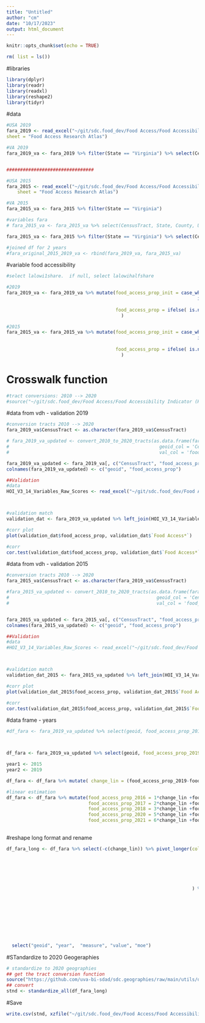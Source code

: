```yaml
---
title: "Untitled"
author: "cm"
date: "10/17/2023"
output: html_document
---
```


```r
knitr::opts_chunk$set(echo = TRUE)
```


```r
rm( list = ls())
```


#libraries
```r
library(dplyr)
library(readr)
library(readxl)
library(reshape2)
library(tidyr)
```

#data
```r

#USA 2019
fara_2019 <- read_excel("~/git/sdc.food_dev/Food Access/Food Accessibility Indicator (HOI)/data/original/FoodAccessResearchAtlasData2019.xlsx", 
sheet = "Food Access Research Atlas")

#VA 2019
fara_2019_va <- fara_2019 %>% filter(State == "Virginia") %>% select(CensusTract, State, County, Urban, Pop2010, lalowi1, lalowi1share, lalowi10share, lalowihalfshare, lalowi20share) 


################################

#USA 2015
fara_2015 <- read_excel("~/git/sdc.food_dev/Food Access/Food Accessibility Indicator (HOI)/data/original/FoodAccessResearchAtlasData2015.xlsx", 
    sheet = "Food Access Research Atlas")

#VA 2015
fara_2015_va <- fara_2015 %>% filter(State == "Virginia") 

#variables fara
# fara_2015_va <- fara_2015_va %>% select(CensusTract, State, County, Urban, Pop2010 = POP2010, LILATracts_1And10, LILATracts_halfAnd10, LILATracts_1And20, LILATracts_Vehicle) %>% mutate(year = 2015) %>% as.data.frame()

fara_2015_va <- fara_2015 %>% filter(State == "Virginia") %>% select(CensusTract, State, County, Urban, Pop2010=POP2010, lalowi1, lalowi1share, lalowi10share, lalowihalfshare, lalowi20share) 

#joined df for 2 years
#fara_original_2015_2019_va <- rbind(fara_2019_va, fara_2015_va)

```

#variable food accessibility
```r
#select lalowi1share.  if null, select lalowihalfshare

#2019
fara_2019_va <- fara_2019_va %>% mutate(food_access_prop_init = case_when( !is.na(as.numeric(lalowi1share)) ~  as.numeric(lalowi1share), 
                                                                      is.na(as.numeric(lalowi1share)) ~ as.numeric(lalowihalfshare)
                                                                        ), 
                                        food_access_prop = ifelse( is.na(food_access_prop_init), 0, food_access_prop_init )
                                          )

#2015
fara_2015_va <- fara_2015_va %>% mutate(food_access_prop_init = case_when( !is.na(as.numeric(lalowi1share)) ~  as.numeric(lalowi1share), 
                                                                      is.na(as.numeric(lalowi1share)) ~ as.numeric(lalowihalfshare)
                                                                        ), 
                                        food_access_prop = ifelse( is.na(food_access_prop_init), 0, food_access_prop_init )
                                          )

```

# Crosswalk function
```r
#tract conversions: 2010 --> 2020
#source("~/git/sdc.food_dev/Food Access/Food Accessibility Indicator (HOI)/code/working/tract_conversions.R")

```

#data from vdh - validation 2019
```r

#conversion tracts 2010 --> 2020
fara_2019_va$CensusTract <- as.character(fara_2019_va$CensusTract)

# fara_2019_va_updated <- convert_2010_to_2020_tracts(as.data.frame(fara_2019_va %>% select(CensusTract, food_access_prop) ), 
#                                                       geoid_col = 'CensusTract', 
#                                                       val_col = 'food_access_prop' ) %>% rename( food_access_prop = value) 

fara_2019_va_updated <- fara_2019_va[, c("CensusTract", "food_access_prop")]
colnames(fara_2019_va_updated) <- c("geoid", "food_access_prop")

##Validation
#data
HOI_V3_14_Variables_Raw_Scores <- read_excel("~/git/sdc.food_dev/Food Access/Food Accessibility Indicator (HOI)/data/original/HOI V3_14 Variables_Raw Scores.xlsx")



#validation match
validation_dat <- fara_2019_va_updated %>% left_join(HOI_V3_14_Variables_Raw_Scores %>% select(CT2, `Food Access*` ) , by = c( "geoid" = "CT2" ) )

#corr plot
plot(validation_dat$food_access_prop, validation_dat$`Food Access*`)

#corr
cor.test(validation_dat$food_access_prop, validation_dat$`Food Access*`)


```

#data from vdh - validation 2015
```r

#conversion tracts 2010 --> 2020
fara_2015_va$CensusTract <- as.character(fara_2019_va$CensusTract)

#fara_2015_va_updated <- convert_2010_to_2020_tracts(as.data.frame(fara_2015_va %>% select(CensusTract, food_access_prop) ), 
#                                                      geoid_col = 'CensusTract', 
#                                                      val_col = 'food_access_prop' ) %>% rename( food_access_prop = value) 


fara_2015_va_updated <- fara_2015_va[, c("CensusTract", "food_access_prop")]
colnames(fara_2015_va_updated) <- c("geoid", "food_access_prop")

##Validation
#data
#HOI_V3_14_Variables_Raw_Scores <- read_excel("~/git/sdc.food_dev/Food Access/Food Accessibility Indicator (HOI)/data/original/HOI V3_14 Variables_Raw Scores.xlsx")



#validation match
validation_dat_2015 <- fara_2015_va_updated %>% left_join(HOI_V3_14_Variables_Raw_Scores %>% select(CT2, `Food Access*` ) , by = c( "geoid" = "CT2" ) )

#corr plot
plot(validation_dat_2015$food_access_prop, validation_dat_2015$`Food Access*`)

#corr
cor.test(validation_dat_2015$food_access_prop, validation_dat_2015$`Food Access*`)


```

#data frame - years
```r

#df_fara <- fara_2019_va_updated %>% select(geoid, food_access_prop_2019=food_access_prop ) %>% left_join( fara_2015_va_updated %>% select(geoid, food_access_prop_2015=food_access_prop ), by = 'geoid') %>% mutate(food_access_prop_2015 = food_access_prop_2015*100)



df_fara <- fara_2019_va_updated %>% select(geoid, food_access_prop_2019=food_access_prop ) %>% left_join( fara_2015_va_updated %>% select(geoid, food_access_prop_2015=food_access_prop ), by = 'geoid') %>% mutate(food_access_prop_2015 = food_access_prop_2015*100)

year1 <- 2015
year2 <- 2019

df_fara <- df_fara %>% mutate( change_lin = (food_access_prop_2019-food_access_prop_2015)/(year2 - year1))

#linear estimation
df_fara <- df_fara %>% mutate(food_access_prop_2016 = 1*change_lin +food_access_prop_2015,
                              food_access_prop_2017 = 2*change_lin +food_access_prop_2015,
                              food_access_prop_2018 = 3*change_lin +food_access_prop_2015,
                              food_access_prop_2020 = 5*change_lin +food_access_prop_2015,
                              food_access_prop_2021 = 6*change_lin +food_access_prop_2015)
                              
```

#reshape long format and rename
```r

df_fara_long <- df_fara %>% select(-c(change_lin)) %>% pivot_longer(cols = c("food_access_prop_2015", 
                                                                             "food_access_prop_2016",
                                                                             "food_access_prop_2017", 
                                                                             "food_access_prop_2018",
                                                                             "food_access_prop_2019",
                                                                             "food_access_prop_2020",
                                                                             "food_access_prop_2021") 
                                                                    ) %>% mutate(measure = "food_access_percentage", 
                                                                                 moe = "", 
                                                                                 year = case_when( name == 'food_access_prop_2015' ~ 2015,
                                                                                                   name == 'food_access_prop_2016' ~ 2016,
                                                                                                   name == 'food_access_prop_2017' ~ 2017,
                                                                                                   name == 'food_access_prop_2018' ~ 2018,
                                                                                                   name == 'food_access_prop_2019' ~ 2019,
                                                                                                   name == 'food_access_prop_2020' ~ 2020,
                                                                                                   name == 'food_access_prop_2021' ~ 2021
                                                                                                   )) %>% select(-c(name)) %>% 
  select("geoid", "year",  "measure", "value", "moe")

```

#STandardize to 2020 Geogeraphies
```r
# standardize to 2020 geographies
## get the tract conversion function
source("https://github.com/uva-bi-sdad/sdc.geographies/raw/main/utils/distribution/tract_conversions.R")
## convert
stnd <- standardize_all(df_fara_long)
```


#Save

```r
write.csv(stnd, xzfile("~/git/sdc.food_dev/Food Access/Food Accessibility Indicator (HOI)/data/distribution/va_tr_usda_2015_2019_food_access_std.csv.xz"), row.names = FALSE )
```



